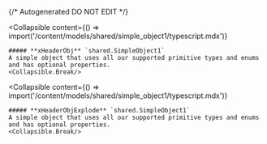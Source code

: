 {/* Autogenerated DO NOT EDIT  */}

<Collapsible
    content={() => import('/content/models/shared/simple_object1/typescript.mdx')}
>
    ##### **xHeaderObj** `shared.SimpleObject1`
    A simple object that uses all our supported primitive types and enums and has optional properties.
    <Collapsible.Break/>
</Collapsible>

<Collapsible
    content={() => import('/content/models/shared/simple_object1/typescript.mdx')}
>
    ##### **xHeaderObjExplode** `shared.SimpleObject1`
    A simple object that uses all our supported primitive types and enums and has optional properties.
    <Collapsible.Break/>
</Collapsible>

